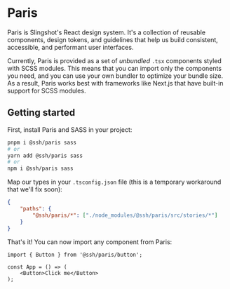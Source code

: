 
<Meta title="Welcome" />

<style>
  {`
  .spacer {
    height: 32px;
  }
  `}
</style>

# Paris

Paris is Slingshot's React design system. It's a collection of reusable components, design tokens, and guidelines that help us build consistent, accessible, and performant user interfaces.

Currently, Paris is provided as a set of *unbundled* `.tsx` components styled with SCSS modules. This means that you can import only the components you need, and you can use your own bundler to optimize your bundle size. As a result, Paris works best with frameworks like Next.js that have built-in support for SCSS modules.

<div className="spacer" />

## Getting started

First, install Paris and SASS in your project:

```bash
pnpm i @ssh/paris sass
# or
yarn add @ssh/paris sass
# or
npm i @ssh/paris sass
```

Map our types in your `.tsconfig.json` file (this is a temporary workaround that we'll fix soon):
```json
{
    "paths": {
        "@ssh/paris/*": ["./node_modules/@ssh/paris/src/stories/*"]
    }
}
```

That's it! You can now import any component from Paris:

```tsx
import { Button } from '@ssh/paris/button';

const App = () => (
    <Button>Click me</Button>
);
```
